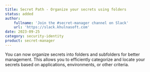 ```yaml
---
title: Secret Path - Organize your secrets using folders
status: added
author:
    fullname: 'Join the #secret-manager channel on Slack'
    url: 'https://slack.khulnasoft.com'
date: 2023-09-25
category: security-identity
product: secret-manager
---
```


You can now organize secrets into folders and subfolders for better management. This allows you to efficiently categorize and locate your secrets based on applications, environments, or other criteria.


